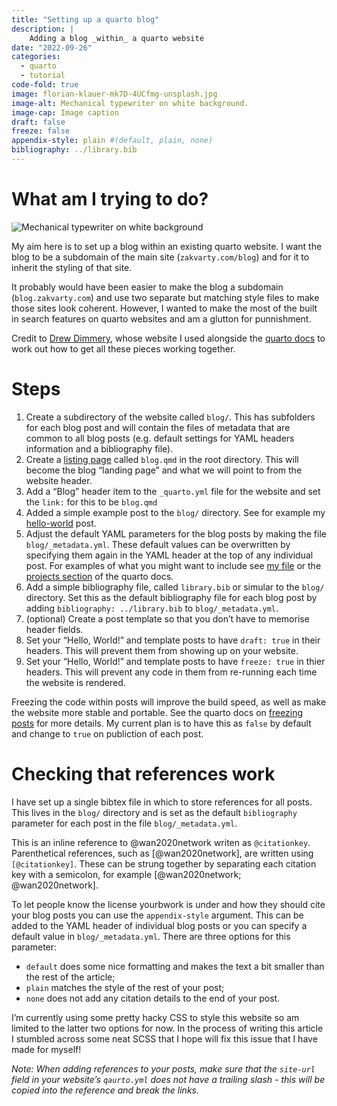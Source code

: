 ```yaml
---
title: "Setting up a quarto blog"
description: |
    Adding a blog _within_ a quarto website
date: "2022-09-26"
categories:
  - quarto
  - tutorial
code-fold: true
image: florian-klauer-mk7D-4UCfmg-unsplash.jpg
image-alt: Mechanical typewriter on white background.
image-cap: Image caption
draft: false
freeze: false
appendix-style: plain #(default, plain, none)
bibliography: ../library.bib
---
```


# What am I trying to do?

::: small_right
<img style = "border-radius: 10%;" src="florian-klauer-mk7D-4UCfmg-unsplash.jpg" alt="Mechanical typewriter on white background">
:::

My aim here is to set up a blog within an existing quarto website. I want the blog to be a subdomain of the main site (`zakvarty.com/blog`) and for it to inherit the styling of that site. 

It probably would have been easier to make the blog a subdomain (`blog.zakvarty.com`) and use two separate but matching style files to make those sites look coherent. However, I wanted to make the most of the built in search features on quarto websites and am a glutton for punnishment. 

Credit to [Drew Dimmery](https://ddimmery.com/), whose website I used alongside the [quarto docs](https://quarto.org/docs/guide/) to work out how to get all these pieces working together. 


# Steps

1. Create a subdirectory of the website called `blog/`. This has subfolders for each blog post and will contain the files of metadata that are common to all blog posts (e.g. default settings for YAML headers information and a bibliography file).
<!-- -->
2. Create a [listing page](https://quarto.org/docs/websites/website-listings.html) called `blog.qmd` in the root directory. This will become the blog "landing page" and what we will point to from the website header. 
<!-- -->
3. Add a "Blog" header item to the `_quarto.yml` file for the website and set the `link:` for this to be `blog.qmd`
<!-- -->
4. Added a simple example post to the `blog/` directory. See for example my [hello-world](https://www.github.com/zakvarty/quarto-website/blog/hello-world/) post. 
<!-- -->
5. Adjust the default YAML parameters for the blog posts by making the file `blog/_metadata.yml`. These default values can be overwritten by specifying them again in the YAML header at the top of any individual post. For examples of what you might want to include see [my file](https://www.github.com/zakvarty/quarto-website/blog/_metadata.yml) or the [projects section](https://quarto.org/docs/projects/quarto-projects.html) of the quarto docs.
<!-- -->
6. Add a simple bibliography file, called `library.bib` or simular to the `blog/` directory. Set this as the default bibliography file for each blog post by adding `bibliography: ../library.bib` to `blog/_metadata.yml`. 
<!-- -->
7. (optional) Create a post template so that you don't have to memorise header fields.
<!-- -->
8. Set your "Hello, World!" and template posts to have `draft: true` in their headers. This will prevent them from showing up on your website.
<!-- --> 
9. Set your "Hello, World!" and template posts to have `freeze: true` in thier headers. This will prevent any code in them from re-running each time the website is rendered. 

Freezing the code within posts will improve the build speed, as well as make the website more stable and portable. See the quarto docs on [freezing posts](https://quarto.org/docs/websites/website-blog.html#freezing-posts) for more details. My current plan is to have this as `false` by default and change to `true` on publiction of each post. 

# Checking that references work

I have set up a single bibtex file in which to store references for all posts. This lives in the `blog/` directory and is set as the default `bibliography` parameter for each post in the file `blog/_metadata.yml`.

This is an inline reference to @wan2020network writen as `@citationkey`. Parenthetical references, such as [@wan2020network], are written using `[@citationkey]`. These can be strung together by separating each citation key with a semicolon, for example [@wan2020network; @wan2020network]. 

To let people know the license yourbwork is under and how they should cite your blog posts you can use the `appendix-style` argument. This can be added to the YAML header of individual blog posts or you can specify a default value in `blog/_metadata.yml`. There are three options for this parameter: 

- `default` does some nice formatting and makes the text a bit smaller than the rest of the article;
- `plain` matches the style of the rest of your post; 
- `none` does not add any citation details to the end of your post. 

I'm currently using some pretty hacky CSS to style this website so am limited to the latter two options for now. In the process of writing this article I stumbled across some neat SCSS that I hope will fix this issue that I have made for myself!

_Note: When adding references to your posts, make sure that the `site-url` field in your website's `qaurto.yml` does not have a trailing slash - this will be copied into the reference and break the links._ 



